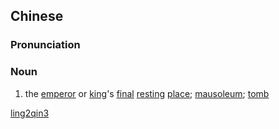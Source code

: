 {{also|陵寝}}
==Chinese==
{{zh-forms|s=陵寝}}

===Pronunciation===
{{zh-pron
|m=língqǐn
|mn=lêng-chhím
|cat=n
}}

===Noun===
{{zh-noun}}

# {{lb|zh|literary}} the [[emperor]] or [[king]]'s [[final]] [[resting]] [[place]]; [[mausoleum]]; [[tomb]]

[[Category:Mandarin literary terms|ling2qin3]]